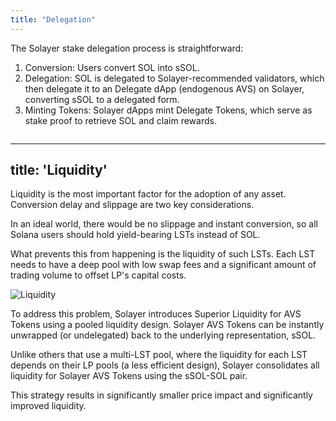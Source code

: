 ```yaml
---
title: "Delegation"
---
```


The Solayer stake delegation process is straightforward:

1. Conversion: Users convert SOL into sSOL.
2. Delegation: SOL is delegated to Solayer-recommended validators, which then delegate it to an Delegate dApp (endogenous AVS) on Solayer, converting sSOL to a delegated form.
3. Minting Tokens: Solayer dApps mint Delegate Tokens, which serve as stake proof to retrieve SOL and claim rewards.

<Frame><img src="https://2113331469-files.gitbook.io/~/files/v0/b/gitbook-x-prod.appspot.com/o/spaces%2FzYM0pEemeu6F3UKGPAZE%2Fuploads%2FL7BRRxFvjo4HtRPfsk34%2Fimage.png?alt=media&token=59a9190b-2ba9-4982-ab71-c76c908843a0" alt=""  /></Frame>

---
title: 'Liquidity'
---

Liquidity is the most important factor for the adoption of any asset. Conversion delay and slippage are two key considerations. 

In an ideal world, there would be no slippage and instant conversion, so all Solana users should hold yield-bearing LSTs instead of SOL. 

What prevents this from happening is the liquidity of such LSTs. Each LST needs to have a deep pool with low swap fees and a significant amount of trading volume to offset LP's capital costs. 

<Frame>
<img src="https://2113331469-files.gitbook.io/~/files/v0/b/gitbook-x-prod.appspot.com/o/spaces%2FzYM0pEemeu6F3UKGPAZE%2Fuploads%2FSRyGq4BjLZCp1qnsSJuc%2Fimage.png?alt=media&token=860ce19b-787e-4a19-848c-43a8891c592d" alt="Liquidity" class="img-fluid" />
</Frame>

To address this problem, Solayer introduces Superior Liquidity for AVS Tokens using a pooled liquidity design. Solayer AVS Tokens can be instantly unwrapped (or undelegated) back to the underlying representation, sSOL. 

Unlike others that use a multi-LST pool, where the liquidity for each LST depends on their LP pools (a less efficient design), Solayer consolidates all liquidity for Solayer AVS Tokens using the sSOL-SOL pair.

This strategy results in significantly smaller price impact and significantly improved liquidity.

